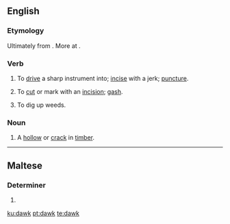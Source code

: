 ==English==

===Etymology===
Ultimately from {{etyl|ang|en}} {{term|dalc||pin|lang=ang}}. More at {{l/en|dalk}}.

===Verb===
{{en-verb}}

# {{context|transitive|UK|_|dialectal|lang=en}} To [[drive]] a sharp instrument into; [[incise]] with a jerk; [[puncture]]. 
# {{context|transitive|lang=en}} To [[cut]] or mark with an [[incision]]; [[gash]].
#: {{rfquotek|Moxon}}
# {{context|transitive|UK|_|dialectal|lang=en}} To dig up weeds.

===Noun===
{{en-noun}}

# A [[hollow]] or [[crack]] in [[timber]].
#: {{rfquotek|Moxon}}

{{Webster 1913}}

----

==Maltese==

===Determiner===
{{head|mt|adjective form|g=p}}

# {{plural of|dak|lang=mt}}

[[ku:dawk]]
[[pt:dawk]]
[[te:dawk]]